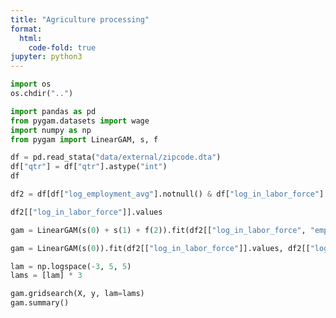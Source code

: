 ```yaml
---
title: "Agriculture processing"
format:
  html:
    code-fold: true
jupyter: python3
---
```


```python
import os
os.chdir("..")
```

```python
import pandas as pd
from pygam.datasets import wage
import numpy as np
from pygam import LinearGAM, s, f
```

```python
df = pd.read_stata("data/external/zipcode.dta")
df["qtr"] = df["qtr"].astype("int")
df
```

```python
df2 = df[df["log_employment_avg"].notnull() & df["log_in_labor_force"].notnull() & df["empleo_pr"].notnull()]
```

```python
df2[["log_in_labor_force"]].values
```

```python
gam = LinearGAM(s(0) + s(1) + f(2)).fit(df2[["log_in_labor_force", "empleo_pr"]].values, df2[["log_employment_avg"]].values)
```

```python
gam = LinearGAM(s(0)).fit(df2[["log_in_labor_force"]].values, df2[["log_employment_avg"]].values)

```

```python
lam = np.logspace(-3, 5, 5)
lams = [lam] * 3

gam.gridsearch(X, y, lam=lams)
gam.summary()
```